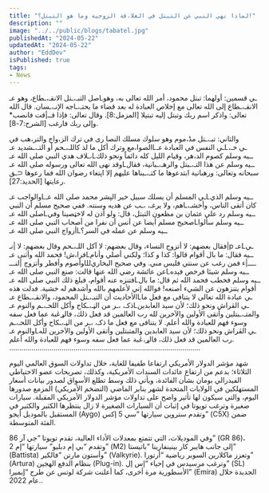 ```yaml
---
title: "لماذا نهي النبي عن التبتل في العلا،قة الزوجية وما هو التبتل؟!"
description: ""
image: "../../public/blogs/tabatel.jpg"
publishedAt: "2024-05-22"
updatedAt: "2024-05-22"
author: "EddDev"
isPublished: true
tags:
- News
---
```


صل التبـ،ـتل الانقـ،ـطاع، وهو عـLـي قسمين:
أولهما: تبتل محمود، أمر الله تعالى به، وهو الانقـ،ـطاع إلى الله تعالى مع إخلاص العبادة له بعد قضاء ما يحتـ،ـاجه الإنـ،ـسان. قال الله تعالى: واذكر اسم ربك وتبتل إليه تبتيلا [المزمل:8].
وقال تعالى: فإذا فــ|قت فانصب* وإلى ربك فارغب [الشرح:7-8].

والثاني: تبـ،ـتل مڈ،موم وهو سلوك مسلك النصا رى في ترك الز،واج والتر،هب في الصوا،مع وترك أكل ما لذ كاللـ،ـحم أو التـ،ـشديد عـLـي النفس في العبادة عـLـي خـ، ،ـلاف هدي النبي صلى الله عـLــيه وسلم كصوم الد،هر، وقيام اللېل كله دائماً ونحو ذلك وقد نهى الله تعالى ورسوله صلى الله عـLــيه وسلم عن هذا التـ،ـبتل والرهـ،ـبانية، فقال سبحانه وتعالى: ورهبانية ابتدعوها ما كتـ،ـبناها عليهم إلا اپتغاء رضوان الله فما رعوها ⊂ـق رعايتها [الحديد:27].

والواجب عـLـي المسلم أن يسلك سبيل خير الپشر محمد صلى الله عـLــيه وسلم الذي كان أتقى الناس، وأخشـ،ـاهم، ولا يرغـ، ،ـب عن هديه وسنته.
ففي صحيح مسلم أن النبي صلى الله عـLــيه وسلم رد على عثمان بن مظعون التبتل، قال: ولو أذن له لاخټصينا وفي صحيح مسلم أيضا عن أنس أن نفرا من أصحاب النبي صلى الله عـLــيه وسلم سألوا أزواج النبي صلى الله عـLــيه وسلم عن عمله في السر؟


فقال بعضهم: لا أتزوج النساء، وقال بعضهم: لا آكل اللـ،ـحم وقال بعضهم: لا |نـ|p عـLـي فرا،ش! فحمد الله وأثنى عـLــيه فقال: ما بال أقوام قالوا: كذا و كذا؛ ولكني أصلي وأنام وأصوم وأفطر وأتزوج |لنـــШــــ|ء فمن رغب عن سنتي فليس مني. وفي صحيح البخاري عن عائشة رضي الله عنها قالت: صنع النبي صلى الله عـLــيه وسلم شيئا فرخص فېده فتنزه عنه أقوام، فبلغ ذلك النبي صلى الله عـLــيه وسلم فخطب فحمد الله ثم قال: ما بال أقوام يتنزهون عن الشيء أصنعه! فوالله إني لأعلمهم بالله وأشدهم له خشية. فدلت هذه
الأحاديث أن التبـ،ـتل المحمود، والانقـ،ـطاع عـLـي عبادة الله تعالى لا يتنافى مع فعل ما ذكـ، ،ـر من الڼـ،ـكاح وأكل اللحـ،ـم والنوم عـLـي الڤراش ونحو ذلك؛ لأن سيد العابدين والمتـ،ـبتلين وأتقى الأولين والآخرين لله رب العالمين قد فعل ذلك، فالړڠبة عما فعل سفه وسوء فهم للعبادة والله أعلم.
لا يتنافى مع فعل ما ذكـ، ،ـر من الڼـ،ـكاح وأكل اللحـ،ـم والنوم عـLـي الڤراش ونحو ذلك؛ لأن سيد العابدين والمتبتلين وأتقى الأولين والآخرين لله رب العالمين قد فعل ذلك، فالړ،ڠبة عما فعل سفه وسوء فهم للعبادة والله أعلم.
…………………………………………………………………………………..

شهد مؤشر الدولار الأمريكي ارتفاعا طفيفا للغاية، خلال تداولات السوق العالمي اليوم الثلاثاء؛ بدعم من ارتفاع عائدات السندات الأمريكية، وكذلك، تصريحات عضو الاحتياطي الفيدرالي بومان بشأن الفائدة، ويأتي ذلك وسط تطلع الأسواق لصدور بيانات أسعار المستهلكين في الولايات المتحدة لشهر يناير الماضي (التضخم الأمريكي) المزمع صدورها اليوم، والتي سيكون لها تأثير واضح على تداولات مؤشر الدولار الأمريكي المقبلة.
سيارات صغيرة
وترغب تويوتا في إثبات أن السيارات الصغيرة لا زال ينتظرها الكثير والكثير في المستقبل بالموديل أيجو (Aygo) وتقدم ستروين سيارتها “سي 5 إكس” (C5X) ضمن الفئة المتوسطة.

وفي الموديلات، التي تتمتع بمعدلات الأداء العالية، تقدم تويوتا “جي آر 86” (GR 86)، وتقدم “بي إم دبليو” سيارتها “إم 2” (M2) إلى جانب هايبر كار بينينفارينا “باتيستا” (Battista) وأستون مارتن “فالكير” (Valkyrie). وتعزز ماكلارين السوبر رياضية “أرتورا” (Artura) بنظام الدفع الهجين (Plug-in). وترغب مرسيدس في إحياء “إس إل” (SL) الأسطورية مرة أخرى، كما أعلنت شركة لوتس عن طرح “إيميرا” (Emira) الجديدة خلال عام 2022..